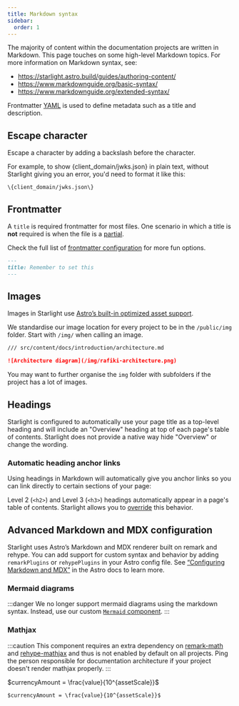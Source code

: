 ```yaml
---
title: Markdown syntax
sidebar:
  order: 1
---
```



The majority of content within the documentation projects are written in Markdown. This page touches on some high-level Markdown topics. For more information on Markdown syntax, see:

* https://starlight.astro.build/guides/authoring-content/
* https://www.markdownguide.org/basic-syntax/
* https://www.markdownguide.org/extended-syntax/

Frontmatter [YAML](https://dev.to/paulasantamaria/introduction-to-yaml-125f) is used to define metadata such as a title and description.

## Escape character

Escape a character by adding a backslash before the character.

For example, to show \{client_domain/jwks.json\} in plain text, without Starlight giving you an error, you'd need to format it like this:

`\{client_domain/jwks.json\}`

## Frontmatter

A `title` is required frontmatter for most files. One scenario in which a title is **not** required is when the file is a [partial](/content/global#content-reuse). 

Check the full list of [frontmatter configuration](https://starlight.astro.build/reference/frontmatter/) for more fun options.

```md
---
title: Remember to set this
---
```

## Images

Images in Starlight use [Astro’s built-in optimized asset support](https://docs.astro.build/en/guides/assets/).

We standardise our image location for every project to be in the `/public/img` folder. Start with `/img/` when calling an image.

```md
/// src/content/docs/introduction/architecture.md

![Architecture diagram](/img/rafiki-architecture.png)
```

You may want to further organise the `img` folder with subfolders if the project has a lot of images.

## Headings

Starlight is configured to automatically use your page title as a top-level heading and will include an "Overview" heading at top of each page's table of contents. Starlight does not provide a native way hide "Overview" or change the wording. 

### Automatic heading anchor links

Using headings in Markdown will automatically give you anchor links so you can link directly to certain sections of your page:

Level 2 (`<h2>`) and Level 3 (`<h3>`) headings automatically appear in a page's table of contents. Starlight allows you to [override](https://starlight.astro.build/reference/overrides/#toc) this behavior.

## Advanced Markdown and MDX configuration

Starlight uses Astro’s Markdown and MDX renderer built on remark and rehype. You can add support for custom syntax and behavior by adding `remarkPlugins` or `rehypePlugins` in your Astro config file. See [“Configuring Markdown and MDX”](https://docs.astro.build/en/guides/markdown-content/#configuring-markdown-and-mdx) in the Astro docs to learn more.

### Mermaid diagrams

:::danger
We no longer support mermaid diagrams using the markdown syntax. Instead, use our custom [`Mermaid` component](/shared/mermaid).
:::

### Mathjax

:::caution
This component requires an extra dependency on [remark-math](https://github.com/remarkjs/remark-math/tree/main) and [rehype-mathjax](https://github.com/remarkjs/remark-math/tree/main/packages/rehype-mathjax) and thus is not enabled by default on all projects. Ping the person responsible for documentation architecture if your project doesn't render mathjax properly.
:::

$currencyAmount = \frac{value}{10^{assetScale}}$

```
$currencyAmount = \frac{value}{10^{assetScale}}$
```
